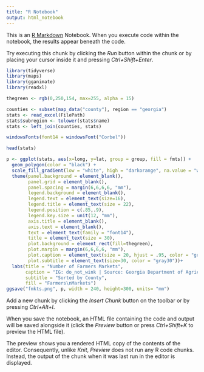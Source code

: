 ```yaml
---
title: "R Notebook"
output: html_notebook
---
```


This is an [R Markdown](http://rmarkdown.rstudio.com) Notebook. When you execute code within the notebook, the results appear beneath the code. 

Try executing this chunk by clicking the *Run* button within the chunk or by placing your cursor inside it and pressing *Ctrl+Shift+Enter*. 

```r
library(tidyverse)
library(maps)
library(gganimate)
library(readxl)

thegreen <- rgb(0,250,154, max=255, alpha = 15)

counties <- subset(map_data("county"), region == "georgia")
stats <- read_excel(FilePath)
stats$subregion <- tolower(stats$name)
stats <- left_join(counties, stats)

windowsFonts(font14 = windowsFont("Corbel"))

head(stats)

p <- ggplot(stats, aes(x=long, y=lat, group = group, fill = fmts)) +
  geom_polygon(color = "black") +
  scale_fill_gradient(low = "white", high = "darkorange", na.value = "white") +
  theme(panel.background = element_blank(), 
        panel.grid = element_blank(),
        panel.spacing = margin(6,6,6,6, "mm"),  
        legend.background = element_blank(),
        legend.text = element_text(size=16),
        legend.title = element_text(size = 22),
        legend.position = c(.85,.9),
        legend.key.size = unit(12, "mm"),
        axis.title = element_blank(), 
        axis.text = element_blank(),
        text = element_text(family = "font14"),
        title = element_text(size = 30), 
        plot.background = element_rect(fill=thegreen),
        plot.margin = margin(6,6,6,6, "mm"),
        plot.caption = element_text(size = 20, hjust = .95, color = "gray40"), 
        plot.subtitle = element_text(size=30, color = "gray30"))+
  labs(title = "Number of Farmers Markets", 
       caption = "IG: do_not_wink | Source: Georgia Department of Agriculture", 
       subtitle = "Sorted by County",
       fill = "Farmers\nMarkets")
ggsave("fmkts.png", p, width = 240, height=300, units= "mm")
```

Add a new chunk by clicking the *Insert Chunk* button on the toolbar or by pressing *Ctrl+Alt+I*.

When you save the notebook, an HTML file containing the code and output will be saved alongside it (click the *Preview* button or press *Ctrl+Shift+K* to preview the HTML file).

The preview shows you a rendered HTML copy of the contents of the editor. Consequently, unlike *Knit*, *Preview* does not run any R code chunks. Instead, the output of the chunk when it was last run in the editor is displayed.
